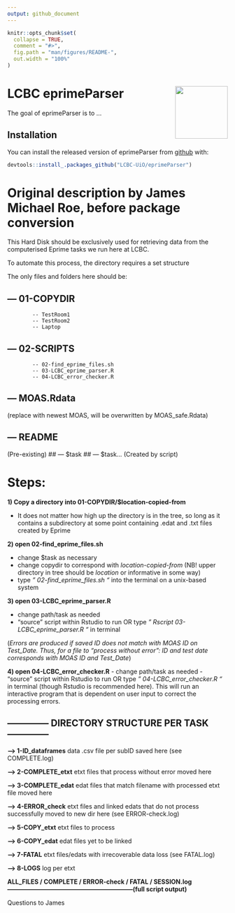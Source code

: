 ```yaml
---
output: github_document
---
```


<!-- README.md is generated from README.Rmd. Please edit that file -->

```r
knitr::opts_chunk$set(
  collapse = TRUE,
  comment = "#>",
  fig.path = "man/figures/README-",
  out.width = "100%"
)
```
# LCBC eprimeParser <img src="man/figures/hex.png" align="right" alt="" width="120" />

The goal of eprimeParser is to ...

## Installation

You can install the released version of eprimeParser from [github](https://github.org) with:

``` r
devtools::install_.packages_github("LCBC-UiO/eprimeParser")
```


# Original description by James Michael Roe, before package conversion

This Hard Disk should be exclusively used for retrieving data from the computerised Eprime tasks we run here at LCBC.

To automate this process, the directory requires a set structure

The only files and folders here should be:


## --- 01-COPYDIR 
			-- TestRoom1
			-- TestRoom2
			-- Laptop

## --- 02-SCRIPTS
			-- 02-find_eprime_files.sh
			-- 03-LCBC_eprime_parser.R
			-- 04-LCBC_error_checker.R

## --- MOAS.Rdata 
(replace with newest MOAS, will be overwritten by MOAS_safe.Rdata)

## --- README
(Pre-existing)
## --- $task
## --- $task...
(Created by script)



# Steps:

**1) Copy a directory into 01-COPYDIR/$location-copied-from**

- It does not matter how high up the directory is in the tree, so long as it contains a subdirectory at some point containing .edat and .txt files created by Eprime


**2) open 02-find_eprime_files.sh**

- change $task as necessary
- change copydir to correspond with *location-copied-from* (NB! upper directory in tree should be *location* or informative in some way)
- type *" 02-find_eprime_files.sh "* into the terminal on a unix-based system


**3) open 03-LCBC_eprime_parser.R**

- change path/task as needed
- "source" script within Rstudio to run OR type *" Rscript 03-LCBC_eprime_parser.R "* in terminal

(*Errors are produced if saved ID does not match with MOAS ID on Test_Date.
Thus, for a file to "process without error": ID and test date corresponds with MOAS ID and Test_Date*)

**4) open 04-LCBC_error_checker.R**
- change path/task as needed
- "source" script within Rstudio to run OR type *" 04-LCBC_error_checker.R "* in terminal (though Rstudio is recommended here). This will run an interactive program that is dependent on user input to correct the processing errors. 




## -------------- DIRECTORY STRUCTURE PER TASK --------------

**--> 1-ID_dataframes**
data .csv file per subID saved here (see COMPLETE.log)

**--> 2-COMPLETE_etxt**
etxt files that process without error moved here

**--> 3-COMPLETE_edat**
edat files that match filename with processed etxt file moved here

**--> 4-ERROR_check**
etxt files and linked edats that do not process successfully moved to new dir here (see ERROR-check.log)

**--> 5-COPY_etxt**
etxt files to process

**--> 6-COPY_edat**
edat files yet to be linked

**--> 7-FATAL**
etxt files/edats with irrecoverable data loss (see FATAL.log)

**--> 8-LOGS**
log per etxt


**ALL_FILES / COMPLETE / ERROR-check / FATAL / SESSION.log
--------------------------------------------------------------(full script output)**



Questions to James
